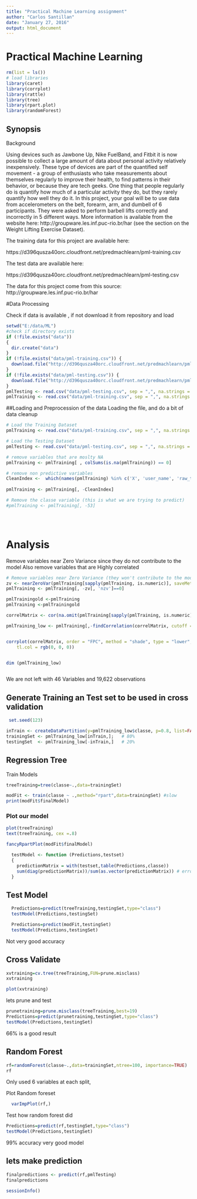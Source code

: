 ```yaml
---
title: "Practical Machine Learning assignment"
author: "Carlos Santillan"
date: "January 27, 2016"
output: html_document
---
```


# Practical Machine Learning 
```r
rm(list = ls())
# load libraries
library(caret)
library(corrplot)
library(rattle)
library(tree)
library(rpart.plot)
library(randomForest)

```

## Synopsis
Background

Using devices such as Jawbone Up, Nike FuelBand, and Fitbit it is now possible to collect a large amount of data about personal activity relatively inexpensively. These type of devices are part of the quantified self movement - a group of enthusiasts who take measurements about themselves regularly to improve their health, to find patterns in their behavior, or because they are tech geeks. One thing that people regularly do is quantify how much of a particular activity they do, but they rarely quantify how well they do it. In this project, your goal will be to use data from accelerometers on the belt, forearm, arm, and dumbell of 6 participants. They were asked to perform barbell lifts correctly and incorrectly in 5 different ways. More information is available from the website here: http://groupware.les.inf.puc-rio.br/har (see the section on the Weight Lifting Exercise Dataset).


The training data for this project are available here:

https://d396qusza40orc.cloudfront.net/predmachlearn/pml-training.csv

The test data are available here:

https://d396qusza40orc.cloudfront.net/predmachlearn/pml-testing.csv


The data for this project come from this source: http://groupware.les.inf.puc-rio.br/har

#Data Processing

Check if data is available , if not download it from repository and load

```r

setwd("E:/data/ML")
#check if directory exists
if (!file.exists("data"))
{
  dir.create("data")
}
if (!file.exists("data/pml-training.csv")) {
  download.file("http://d396qusza40orc.cloudfront.net/predmachlearn/pml-training.csv", destfile = "data/pml-training.csv")
}
if (!file.exists("data/pml-testing.csv")) {
  download.file("http://d396qusza40orc.cloudfront.net/predmachlearn/pml-testing.csv", destfile = "data/pml-testing.csv")
}
pmlTesting <- read.csv("data/pml-testing.csv", sep = ",", na.strings = c("", "NA"))
pmlTraining <- read.csv("data/pml-training.csv", sep = ",", na.strings = c("", "NA"))

```

##Loading and Preprocession of the data
Loading the file, and do a bit of data cleanup 

```r

# Load the Training Dataset
pmlTraining <- read.csv("data/pml-training.csv", sep = ",", na.strings = c("", "NA"))

# Load the Testing Dataset 
pmlTesting <- read.csv("data/pml-testing.csv", sep = ",", na.strings = c("", "NA"))

# remove variables that are moslty NA
pmlTraining <- pmlTraining[ , colSums(is.na(pmlTraining)) == 0]

# remove non predictive variables
CleanIndex <-  which(names(pmlTraining) %in% c('X', 'user_name', 'raw_timestamp_part_1', 'raw_timestamp_part_2', 'cvtd_timestamp', 'new_window','num_window'))
                      
pmlTraining <- pmlTraining[, -CleanIndex]

# Remove the classe variable (this is what we are trying to predict)
#pmlTraining <- pmlTraining[, -53]





```


# Analysis

Remove variables near Zero Variance since they do not contribute to the model
Also remove variables that are Highly correlated 

```r

# Remove variables near Zero Variance (they won't contribute to the model)
zv <- nearZeroVar(pmlTraining[sapply(pmlTraining, is.numeric)], saveMetrics = TRUE)
pmlTraining <- pmlTraining[, -zv[, 'nzv']==0]

pmlTrainingold <-pmlTraining
pmlTraining <-pmlTrainingold

correlMatrix <- cor(na.omit(pmlTraining[sapply(pmlTraining, is.numeric)]))

pmlTraining_low <- pmlTraining[,-findCorrelation(correlMatrix, cutoff = .90, verbose = TRUE)]


corrplot(correlMatrix, order = "FPC", method = "shade", type = "lower", tl.cex = 0.8, 
    tl.col = rgb(0, 0, 0))


dim (pmlTraining_low)



```


We are not left with 46 Variables and 19,622 observations

## Generate Training an Test set to be used in cross validation
```r
 set.seed(123)

inTrain <- createDataPartition(y=pmlTraining_low$classe, p=0.8, list=FALSE)
trainingSet <- pmlTraining_low[inTrain,];   # 80%
testingSet  <- pmlTraining_low[-inTrain,]   # 20%


```

## Regression Tree

Train Models

```r

treeTraining=tree(classe~.,data=trainingSet)

modFit <- train(classe ~ .,method="rpart",data=trainingSet) #slow
print(modFit$finalModel)

```


### Plot our model


```r

plot(treeTraining)
text(treeTraining, cex =.8)

fancyRpartPlot(modFit$finalModel)
```

``` r
  testModel <- function (Predictions,testset)
  {
    predictionMatrix = with(testset,table(Predictions,classe))
    sum(diag(predictionMatrix))/sum(as.vector(predictionMatrix)) # error rate
  }

```

## Test Model

```r
  Predictions=predict(treeTraining,testingSet,type="class")
  testModel(Predictions,testingSet)

```


```r
  Predictions=predict(modFit,testingSet)
  testModel(Predictions,testingSet)
```


Not very good accuracy

## Cross Validate

``` r

xvtraining=cv.tree(treeTraining,FUN=prune.misclass)
xvtraining


```

```r

plot(xvtraining)

```

lets prune and test

```r

prunetraining=prune.misclass(treeTraining,best=19)
Predictions=predict(prunetraining,testingSet,type="class")
testModel(Predictions,testingSet)

```


66% is a good result 


## Random Forest

```r
rf=randomForest(classe~.,data=trainingSet,ntree=100, importance=TRUE)
rf

```

Only used 6 variables at each split, 

Plot Random foreset

```r

  varImpPlot(rf,)

```


Test how random forest did

```r

Predictions=predict(rf,testingSet,type="class")
testModel(Predictions,testingSet)

```

99% accuracy very good model

## lets make prediction 

```r

finalpredictions <- predict(rf,pmlTesting)
finalpredictions


```


```r
sessionInfo() 

```
